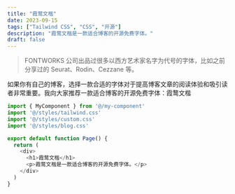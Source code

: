 ```yaml
---
title: "霞鹜文楷"
date: 2023-09-15
tags: ["Tailwind CSS", "CSS", "开源"]
description: "霞鹜文楷是一款适合博客的开源免费字体。"
draft: false
---
```



> FONTWORKS 公司出品过很多以西方艺术家名字为代号的字体，比如之前分享过的 Seurat、Rodin、Cezzane 等。

如果你有自己的博客，选择一款合适的字体对于提高博客文章的阅读体验和吸引读者非常重要。我向大家推荐一款适合博客的开源免费字体：霞鹜文楷

```typescript
import { MyComponent } from '@/my-component'
import '@/styles/tailwind.css'
import '@/styles/custom.css'
import '@/styles/blog.css'

export default function Page() {
  return (
    <div>
      <h1>霞鹜文楷</h1>
      <p>霞鹜文楷是一款适合博客的开源免费字体。</p>
    </div>
  )
}
```
